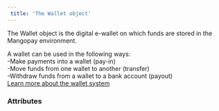 ```yaml
---  
 title: 'The Wallet object'  
---  
```


  

The Wallet object is the digital e-wallet on which funds are stored in the Mangopay environment.  

A wallet can be used in the following ways:  
-Make payments into a wallet (pay-in)  
-Move funds from one wallet to another (transfer)  
-Withdraw funds from a wallet to a bank account (payout)  
<a href="#" class="btn Tertiary normal">Learn more about the wallet system</a>  

### Attributes  

<Description1 />  

<Owners />  

<Balance />  

<Currency20 />  

<FundsType />  

<Id />  

<Tag7 />  

<CreationDate />